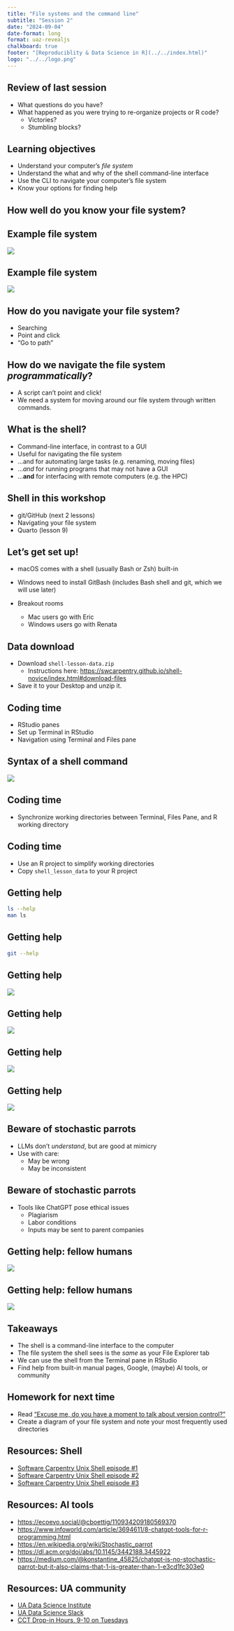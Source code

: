 ```yaml
---
title: "File systems and the command line"
subtitle: "Session 2"
date: "2024-09-04"
date-format: long
format: uaz-revealjs
chalkboard: true
footer: "[Reproduciblity & Data Science in R](../../index.html)"
logo: "../../logo.png"
---
```


## Review of last session

-   What questions do you have?
-   What happened as you were trying to re-organize projects or R code?
    -   Victories?
    -   Stumbling blocks?

## Learning objectives

-   Understand your computer's *file system*
-   Understand the what and why of the shell command-line interface
-   Use the CLI to navigate your computer's file system
-   Know your options for finding help

## How well do you know your file system?

## Example file system

![](file-path-example.png)

## Example file system

![](file-structure-example.png)

## How do you navigate your file system?

-   Searching
-   Point and click
-   "Go to path"

## How do we navigate the file system *programmatically*?

-   A script can't point and click!
-   We need a system for moving around our file system through written commands.

## What is the shell?

-   Command-line interface, in contrast to a GUI
-   Useful for navigating the file system
-   ...and for automating large tasks (e.g. renaming, moving files)
-   ...*and* for running programs that may not have a GUI
-   ...**and** for interfacing with remote computers (e.g. the HPC)

## Shell in this workshop

-   git/GitHub (next 2 lessons)
-   Navigating your file system
-   Quarto (lesson 9)

## Let's get set up!

-   macOS comes with a shell (usually Bash or Zsh) built-in

-   Windows need to install GitBash (includes Bash shell and git, which we will use later)

-   Breakout rooms

    -   Mac users go with Eric
    -   Windows users go with Renata

## Data download

-   Download `shell-lesson-data.zip`
    -   Instructions here: <https://swcarpentry.github.io/shell-novice/index.html#download-files>
-   Save it to your Desktop and unzip it.

## Coding time

-   RStudio panes
-   Set up Terminal in RStudio
-   Navigation using Terminal and Files pane

## Syntax of a shell command

![](shell_syntax.png){fig-align="center"}

## Coding time

-   Synchronize working directories between Terminal, Files Pane, and R working directory

## Coding time

-   Use an R project to simplify working directories
-   Copy `shell_lesson_data` to your R project

## Getting help

``` bash
ls --help
man ls
```

## Getting help

``` bash
git --help
```

## Getting help

![](getwd.png){fig-align="center"}

## Getting help

![](man_page.png){fig-align="center"}

## Getting help

![](stack_overflow.png){fig-align="center"}

## Getting help

![](gpt.png){fig-align="center"}

## Beware of stochastic parrots

-   LLMs don't *understand*, but are good at mimicry
-   Use with care:
    -   May be wrong
    -   May be inconsistent

## Beware of stochastic parrots

-   Tools like ChatGPT pose ethical issues
    -   Plagiarism
    -   Labor conditions
    -   Inputs may be sent to parent companies

## Getting help: fellow humans

![](ua-ds-slack.png){fig-align="center"}

## Getting help: fellow humans

![](drop-ins.png){fig-align="center"}

## Takeaways

-   The shell is a command-line interface to the computer
-   The file system the shell sees is the *same* as your File Explorer tab
-   We can use the shell from the Terminal pane in RStudio
-   Find help from built-in manual pages, Google, (maybe) AI tools, or community

## Homework for next time

-   Read ["Excuse me, do you have a moment to talk about version control?"](https://peerj.com/preprints/3159/)
-   Create a diagram of your file system and note your most frequently used directories

## Resources: Shell

-   [Software Carpentry Unix Shell episode #1](https://swcarpentry.github.io/shell-novice/01-intro)
-   [Software Carpentry Unix Shell episode #2](https://swcarpentry.github.io/shell-novice/02-filedir)
-   [Software Carpentry Unix Shell episode #3](https://swcarpentry.github.io/shell-novice/03-create)

## Resources: AI tools

-   [https://ecoevo.social/\@cboettig/110934209180569370](https://ecoevo.social/@cboettig/110934209180569370){.uri}
-   <https://www.infoworld.com/article/3694611/8-chatgpt-tools-for-r-programming.html>
-   <https://en.wikipedia.org/wiki/Stochastic_parrot>
-   <https://dl.acm.org/doi/abs/10.1145/3442188.3445922>
-   [https://medium.com/\@konstantine_45825/chatgpt-is-no-stochastic-parrot-but-it-also-claims-that-1-is-greater-than-1-e3cd1fc303e0](https://medium.com/@konstantine_45825/chatgpt-is-no-stochastic-parrot-but-it-also-claims-that-1-is-greater-than-1-e3cd1fc303e0){.uri}

## Resources: UA community

-   [UA Data Science Institute](https://datascience.arizona.edu/)
-   [UA Data Science Slack](https://jcoliver.github.io/uadatascience-slack/)
-   [CCT Drop-in Hours, 9-10 on Tuesdays](https://datascience.cct.arizona.edu/drop-in-hours)
